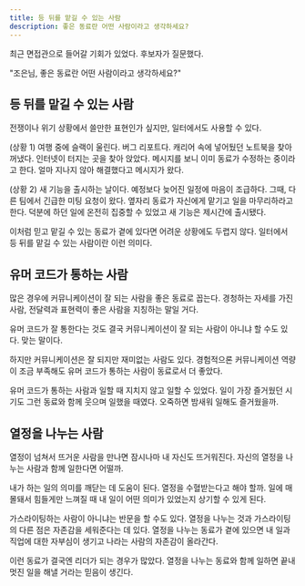 ```yaml
---
title: 등 뒤를 맡길 수 있는 사람
description: 좋은 동료란 어떤 사람이라고 생각하세요?
---
```


최근 면접관으로 들어갈 기회가 있었다. 후보자가 질문했다.

"조은님, 좋은 동료란 어떤 사람이라고 생각하세요?"

## 등 뒤를 맡길 수 있는 사람

전쟁이나 위기 상황에서 쓸만한 표현인가 싶지만, 일터에서도 사용할 수 있다.

(상황 1) 여행 중에 슬랙이 울린다. 버그 리포트다. 캐리어 속에 넣어뒀던 노트북을 찾아 꺼냈다. 인터넷이 터지는 곳을 찾아 앉았다. 메시지를 보니 이미 동료가 수정하는 중이라고 한다. 얼마 지나지 않아 해결했다고 메시지가 왔다.

(상황 2) 새 기능을 출시하는 날이다. 예정보다 늦어진 일정에 마음이 조급하다. 그때, 다른 팀에서 긴급한 미팅 요청이 왔다. 옆자리 동료가 자신에게 맡기고 일을 마무리하라고 한다. 덕분에 하던 일에 온전히 집중할 수 있었고 새 기능은 제시간에 출시됐다.

이처럼 믿고 맡길 수 있는 동료가 곁에 있다면 어려운 상황에도 두렵지 않다. 일터에서 등 뒤를 맡길 수 있는 사람이란 이런 의미다.

## 유머 코드가 통하는 사람

많은 경우에 커뮤니케이션이 잘 되는 사람을 좋은 동료로 꼽는다. 경청하는 자세를 가진 사람, 전달력과 표현력이 좋은 사람을 지칭하는 말일 거다.

유머 코드가 잘 통한다는 것도 결국 커뮤니케이션이 잘 되는 사람이 아니냐 할 수도 있다. 맞는 말이다.

하지만 커뮤니케이션은 잘 되지만 재미없는 사람도 있다. 경험적으론 커뮤니케이션 역량이 조금 부족해도 유머 코드가 통하는 사람이 동료로서 더 좋았다.

유머 코드가 통하는 사람과 일할 때 지치지 않고 일할 수 있었다. 일이 가장 즐거웠던 시기도 그런 동료와 함께 웃으며 일했을 때였다. 오죽하면 밤새워 일해도 즐거웠을까.

## 열정을 나누는 사람

열정이 넘쳐서 뜨거운 사람을 만나면 잠시나마 내 자신도 뜨거워진다. 자신의 열정을 나누는 사람과 함께 일한다면 어떨까.

내가 하는 일의 의미를 깨닫는 데 도움이 된다. 열정을 수혈받는다고 해야 할까. 일에 매몰돼서 힘들게만 느껴질 때 내 일이 어떤 의미가 있었는지 상기할 수 있게 된다.

가스라이팅하는 사람이 아니냐는 반문을 할 수도 있다. 열정을 나누는 것과 가스라이팅의 다른 점은 자존감을 세워준다는 데 있다. 열정을 나누는 동료가 곁에 있으면 내 일과 직업에 대한 자부심이 생기고 나라는 사람의 자존감이 올라간다.

이런 동료가 결국엔 리더가 되는 경우가 많았다. 열정을 나누는 동료와 함께 일하면 끝내 멋진 일을 해낼 거라는 믿음이 생긴다.
